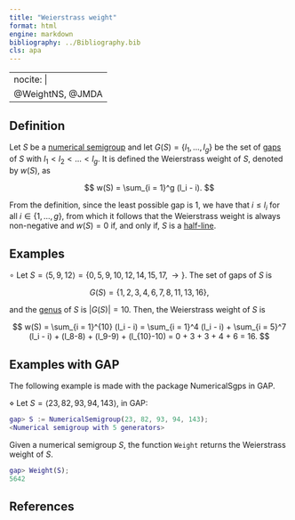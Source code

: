 ```yaml
---
title: "Weierstrass weight"
format: html
engine: markdown
bibliography: ../Bibliography.bib
cls: apa
---
```


---
nocite: |
  @WeightNS, @JMDA
---


<!--  -->

## Definition

Let $S$ be a [numerical semigroup](Numerical-semigroup.qmd) and let $G(S) = \{l_1, \ldots, l_g\}$ be the set of [gaps](Gap.qmd) of $S$ with $l_1 < l_2 < \ldots < l_g$. It is defined the Weierstrass weight of $S$, denoted by $w(S)$, as

$$
w(S) = \sum_{i = 1}^g (l_i - i).
$$

From the definition, since the least possible gap is $1$, we have that $i \le l_i$ for all $i \in \{1, \ldots, g\}$, from which it follows that the Weierstrass weight is always non-negative and $w(S) = 0$ if, and only if, $S$ is a [half-line](../Families-NS/NS-half-line.qmd).

## Examples

$\circ$ Let $S = \langle 5, 9, 12 \rangle = \{0, 5, 9, 10, 12, 14, 15, 17, \rightarrow\}$. The set of gaps of $S$ is

$$
G(S) = \{1, 2, 3, 4, 6, 7, 8, 11, 13, 16 \},
$$

and the [genus](Genus.qmd) of $S$ is $|G(S)| = 10$. Then, the Weierstrass weight of $S$ is

$$
w(S) = \sum_{i = 1}^{10} (l_i - i) = \sum_{i = 1}^4 (l_i - i) + \sum_{i = 5}^7 (l_i - i) + (l_8-8) + (l_9-9) + (l_{10}-10) = 0 + 3 + 3 + 4 + 6 = 16.
$$

## Examples with GAP

The following example is made with the package NumericalSgps in GAP.

$\diamond$ Let $S = \langle 23, 82, 93, 94, 143 \rangle$, in GAP:

``` gap
gap> S := NumericalSemigroup(23, 82, 93, 94, 143);
<Numerical semigroup with 5 generators>
```

Given a numerical semigroup $S$, the function `Weight` returns the Weierstrass weight of $S$.

``` gap
gap> Weight(S);
5642
```

## References

::: {#refs}

:::
